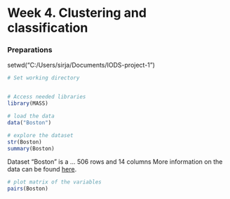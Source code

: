 # Week 4. Clustering and classification

### Preparations

setwd("C:/Users/sirja/Documents/IODS-project-1")
```r
# Set working directory


# Access needed libraries
library(MASS)

```

```r
# load the data
data("Boston")

# explore the dataset
str(Boston)
summary(Boston)
```

Dataset "Boston" is a ... 506 rows and 14 columns
More information on the data can be found  [here](https://stat.ethz.ch/R-manual/R-devel/library/MASS/html/Boston.html).

```r
# plot matrix of the variables
pairs(Boston)
```

